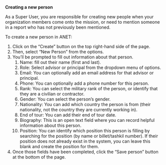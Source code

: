 
<Meta title="ANET Super Users Stories/New Person" />

**Creating a new person**

As a Super User, you are responsible for creating new people when your organization members come onto the mission, or need to mention someone in a report who has not previously been mentioned.

To create a new person in ANET:

1. Click on the “Create” button on the top right-hand side of the page.
2. Then, select “New Person” from the options.
3. You’ll be prompted to fill out information about that person.
    1. Name: fill out their name (first and last).
    2. Role: Select advisor or principal from the dropdown menu of options.
    3. Email: You can optionally add an email address for that advisor or principal.
    4. Phone: You can optionally add a phone number for this person.
    5. Rank: You can select the military rank of the person, or identify that they are a civilian or contractor.
    6. Gender: You can select the person’s gender.
    7. Nationality: You can add which country the person is from (their nationality, not the country they are currently working in).
    8. End of tour: You can add their end of tour date.
    9. Biography: This is an open text field where you can record helpful information about this person.
    10. Position: You can identify which position this person is filling by searching for the position (by name or billet/tashkil number). If their position does not already exist in the system, you can leave this blank and create the position for them.
4. Once those fields have been completed, click the “Save person” button at the bottom of the page.
